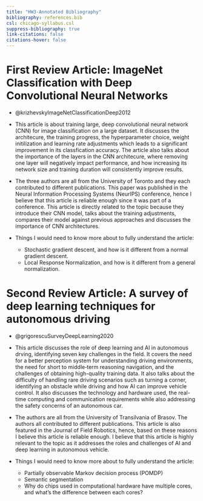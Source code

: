 ```yaml
---
title: "HW3-Annotated Bibliography"
bibliography: references.bib
csl: chicago-syllabus.csl
suppress-bibliography: true
link-citations: false
citations-hover: false
---
```


# First Review Article: ImageNet Classification with Deep Convolutional Neural Networks
- @krizhevskyImageNetClassificationDeep2012

- This article is about training large, deep convolutional neural network (CNN) for image classification on a large dataset. It discusses the architecure, the training progress, the hyperparameter choice, weight initilization and learning rate adjustments which leads to a significant improvement in its classfication accuracy. The article also talks about the importance of the layers in the CNN architecure, where removing one layer will negatively impact performance, and how increasing its network size and training duration will consistently improve results. 

- The three authors are all from the University of Toronto and they each contributed to different publications. This paper was published in the Neural Information Processing Systems (NeurIPS) conference, hence I believe that this article is reliable enough since it was part of a conference. This article is directly related to the topic because they introduce their CNN model, talks about the training adjustments, compares their model against previous approaches and discusses the importance of CNN architectures. 


- Things I would need to know more about to fully understand the article:
    - Stochastic gradient descent, and how is it different from a normal gradient descent.
    - Local Response Normalization, and how is it different from a general normalization.
    
# Second Review Article: A survey of deep learning techniques for autonomous driving 
- @grigorescuSurveyDeepLearning2020

-  This article discusses the role of deep learning and AI in autonomous drving, identifying seven key challenges in the field. It covers the need for a better perception system for understanding driving environments, the need for short to middle‐term reasoning navigation, and the challenges of obtaining high-quality training data. It also talks about the difficulty of handling rare driving scenarios such as  turning a corner, identifying an obstacle while driving and how AI can improve vehicle control. It also discusses the technology and hardware used, the real-time computing and communication requirements while also addressing the safety concerns of an autonomous car. 

- The authors are all from the University of Transilvania of Brasov. The authors all contributed to different publications. This article is also featured in the Journal of Field Robotics, hence, based on these reasons I believe this article is reliable enough. I believe that this article is highly relevant to the topic as it addresses the roles and challenges of AI and deep learning in autonomous vehicle.


- Things I would need to know more about to fully understand the article:
    - Partially observable Markov decision process (POMDP)
    - Semantic segmentation
    - Why do chips used in computational hardware have multiple cores, and what's the difference between each cores?